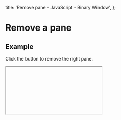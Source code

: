 
  title: 'Remove pane - JavaScript - Binary Window',
};

# Remove a pane

## Example

Click the button to remove the right pane.

<IFrame path="remove-pane" />

```html
<button id="remove-pane">Remove Pane 2</button>
<div id="container" style="width: 400px; height: 260px"></div>
```

```js
const bwin = new BinaryWindow({
  fitContainer: true,
  children: [
    { position: 'left', id: 'pane-1', content: 'Pane 1' },
    {
      position: 'right',
      id: 'pane-2',
      content: 'Pane 2',
    },
  ],
});

bwin.mount(document.getElementById('container'));

document.getElementById('remove-pane').addEventListener('click', () => {
  bwin.removePane('pane-2');
});
```
